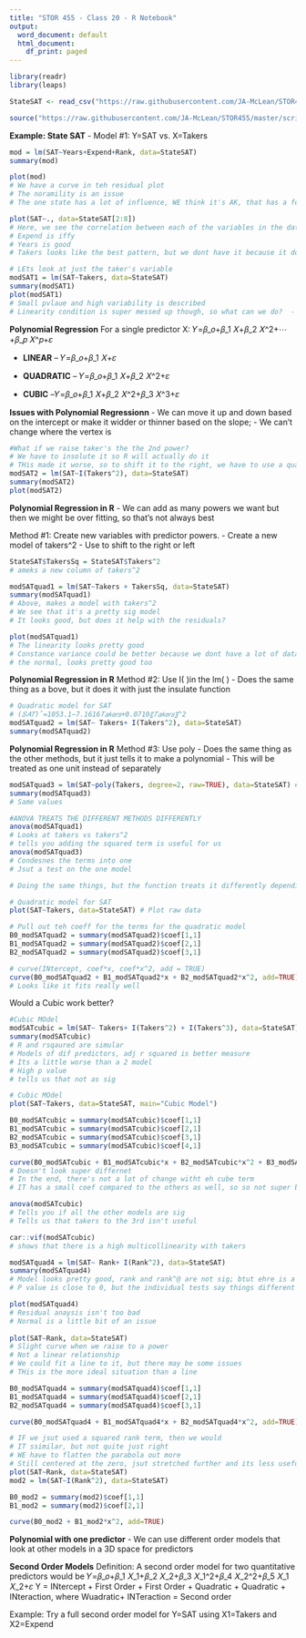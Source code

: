 ```yaml
---
title: "STOR 455 - Class 20 - R Notebook"
output:
  word_document: default
  html_document:
    df_print: paged
---
```


```r
library(readr)
library(leaps)

StateSAT <- read_csv("https://raw.githubusercontent.com/JA-McLean/STOR455/master/data/StateSAT.csv")

source("https://raw.githubusercontent.com/JA-McLean/STOR455/master/scripts/ShowSubsets.R")
```
__Example:  State SAT__
- Model #1:  Y=SAT   vs. X=Takers

```r
mod = lm(SAT~Years+Expend+Rank, data=StateSAT)
summary(mod)

plot(mod)
# We have a curve in teh residual plot 
# The noramility is an issue 
# The one state has a lot of influence, WE think it's AK, that has a fewer precentage of the population in public schools 
```

```r
plot(SAT~., data=StateSAT[2:8])
# Here, we see the correlation between each of the variables in the dataset (each of teh numerical variables in teh dataset) 
# Expend is iffy 
# Years is good
# Takers looks like the best pattern, but we dont have it because it doesn't look lienar 
```

```r
# LEts look at just the taker's variable 
modSAT1 = lm(SAT~Takers, data=StateSAT)
summary(modSAT1)
plot(modSAT1)
# Small pvlaue and high variability is described 
# Linearity condition is super messed up though, so what can we do?  - Transofmrations! 
```

__Polynomial Regression__
For a single predictor X:
𝑌=𝛽_𝑜+𝛽_1 𝑋+𝛽_2 𝑋^2+⋯+𝛽_𝑝 𝑋^𝑝+𝜀

- **LINEAR** 
-- 𝑌=𝛽_𝑜+𝛽_1 𝑋+𝜀

- **QUADRATIC** 
-- 𝑌=𝛽_𝑜+𝛽_1 𝑋+𝛽_2 𝑋^2+𝜀

- **CUBIC** 
--𝑌=𝛽_𝑜+𝛽_1 𝑋+𝛽_2 𝑋^2+𝛽_3 𝑋^3+𝜀

__Issues with Polynomial Regressionn__
- We can move it up and down based on the intercept or make it widder or thinner based on the slope;
- We can't change where the vertex is

```r
#What if we raise taker's the the 2nd power? 
# We have to insolute it so R will actually do it 
# THis made it worse, so to shift it to the right, we have to use a quadratic regression line  
modSAT2 = lm(SAT~I(Takers^2), data=StateSAT)
summary(modSAT2)
plot(modSAT2)
```

__Polynomial Regression in R__
- We can add as many powers we want but then we might be over fitting, so that's not always best

Method #1: Create new variables with predictor powers.
- Create a new model of takers^2
- Use to shift to the right or left
```r
StateSAT$TakersSq = StateSAT$Takers^2
# ameks a new column of takers^2

modSATquad1 = lm(SAT~Takers + TakersSq, data=StateSAT)
summary(modSATquad1)
# Above, makes a model with takers^2
# We see that it's a pretty sig model 
# It looks good, but does it help with the residuals? 

plot(modSATquad1)
# The linearity looks pretty good 
# Constance variance could be better because we dont have a lot of data 
# the normal, looks pretty good too 
```

__Polynomial Regression in R__
Method #2:  Use I( )in the lm( )
- Does the same thing as a bove, but it does it with just the insulate function
```r
# Quadratic model for SAT
# (𝑆𝐴𝑇)̂=1053.1−7.1616𝑇𝑎𝑘𝑒𝑟𝑠+0.0710〖𝑇𝑎𝑘𝑒𝑟𝑠〗^2
modSATquad2 = lm(SAT~ Takers+ I(Takers^2), data=StateSAT)
summary(modSATquad2)
```

__Polynomial Regression in R__
Method #3:  Use poly
- Does the same thing as the other methods, but it just tells it to make a polynomial
- This will be treated as one unit instead of separately 
```r
modSATquad3 = lm(SAT~poly(Takers, degree=2, raw=TRUE), data=StateSAT) # 2 = quadratic 
summary(modSATquad3)
# Same values 
```

```r
#ANOVA TREATS THE DIFFERENT METHODS DIFFERENTLY
anova(modSATquad1)
# Looks at takers vs takers^2
# tells you adding the squared term is useful for us 
anova(modSATquad3)
# Condesnes the terms into one 
# Jsut a test on the one model

# Doing the same things, but the function treats it differently depending on the method you use 
```

```r
# Quadratic model for SAT
plot(SAT~Takers, data=StateSAT) # Plot raw data

# Pull out teh coeff for the terms for the quadratic model 
B0_modSATquad2 = summary(modSATquad2)$coef[1,1]
B1_modSATquad2 = summary(modSATquad2)$coef[2,1]
B2_modSATquad2 = summary(modSATquad2)$coef[3,1]

# curve(INtercept, coef*x, coef*x^2, add = TRUE)
curve(B0_modSATquad2 + B1_modSATquad2*x + B2_modSATquad2*x^2, add=TRUE)
# Looks like it fits really well 
```
Would a Cubic work better? 
```r
#Cubic MOdel
modSATcubic = lm(SAT~ Takers+ I(Takers^2) + I(Takers^3), data=StateSAT)
summary(modSATcubic)
# R and rsqaured are simular 
# Models of dif predictors, adj r squared is better measure 
# Its a little worse than a 2 model 
# High p value 
# tells us that not as sig 
```

```r
# Cubic MOdel
plot(SAT~Takers, data=StateSAT, main="Cubic Model")

B0_modSATcubic = summary(modSATcubic)$coef[1,1]
B1_modSATcubic = summary(modSATcubic)$coef[2,1]
B2_modSATcubic = summary(modSATcubic)$coef[3,1]
B3_modSATcubic = summary(modSATcubic)$coef[4,1]

curve(B0_modSATcubic + B1_modSATcubic*x + B2_modSATcubic*x^2 + B3_modSATcubic*x^3, add=TRUE)
# Doesn't look super differnet 
# In the end, there's not a lot of change witht eh cube term 
# IT has a small coef compared to the others as well, so so not super big influence out the gate but we dont know if its a tually influencital we would haev to check other htings
```

```r
anova(modSATcubic)
# Tells you if all the other models are sig
# Tells us that takers to the 3rd isn't useful 
```

```r
car::vif(modSATcubic)
# shows that there is a high multicollinearity with takers
```


```r
modSATquad4 = lm(SAT~ Rank+ I(Rank^2), data=StateSAT)
summary(modSATquad4)
# Model looks pretty good, rank and rank^@ are not sig; btut ehre is a hug amount of multicollinearity 
# P value is close to 0, but the individual tests say things different because of the multicollinearity 

plot(modSATquad4)
# Residual anaysis isn't too bad
# Normal is a little bit of an issue
 
plot(SAT~Rank, data=StateSAT)
# Slight curve when we raise to a power 
# Not a linear relationship 
# We could fit a line to it, but there may be some issues 
# THis is the more ideal situation than a line 

B0_modSATquad4 = summary(modSATquad4)$coef[1,1]
B1_modSATquad4 = summary(modSATquad4)$coef[2,1]
B2_modSATquad4 = summary(modSATquad4)$coef[3,1]

curve(B0_modSATquad4 + B1_modSATquad4*x + B2_modSATquad4*x^2, add=TRUE)
```

```r
# IF we jsut used a squared rank term, then we would 
# IT ssimilar, but not quite just right
# WE have to flatten the parabola out more 
# Still centered at the zero, jsut stretched further and its less useful 
plot(SAT~Rank, data=StateSAT)
mod2 = lm(SAT~I(Rank^2), data=StateSAT)

B0_mod2 = summary(mod2)$coef[1,1]
B1_mod2 = summary(mod2)$coef[2,1]

curve(B0_mod2 + B1_mod2*x^2, add=TRUE)
```

__Polynomial with one predictor__ 
- We can use different order models that look at other models in a 3D space for predictors 

__Second Order Models__
Definition: A second order model for two quantitative predictors would be
𝑌=𝛽_𝑜+𝛽_1 𝑋_1+𝛽_2 𝑋_2+𝛽_3 𝑋_1^2+𝛽_4 𝑋_2^2+𝛽_5 𝑋_1 𝑋_2+𝜀
Y = INtercept + First Order + First Order + Quadratic + Quadratic + INteraction, where Wuadratic+ INTeraction = Second order 

Example: Try a full second order model for 
Y=SAT using X1=Takers and X2=Expend


